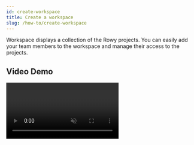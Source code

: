 ```yaml
---
id: create-workspace
title: Create a workspace
slug: /how-to/create-workspace
---
```



Workspace displays a collection of the Rowy projects. You can easily add your team members to the 
workspace and manage their access to the projects.

## Video Demo
<Video url={videoUrl} playing loop muted playsinline controls />

## Steps

1. After creating an account, the user will be redirected to the **Create Workspace page**.
2. Click on the **Create Workspace Button**.
3. Set the name of the workspace and the user role on the pop-up modal.
4. Click on the **Next button**.
5. Enter any prompted information and click **Next**.

## Notes

- Currently, Rowy supports only one workspace, with multiple projects, per account.
- Features to customize the workspace and add multiple workspaces will be added in the future versions.